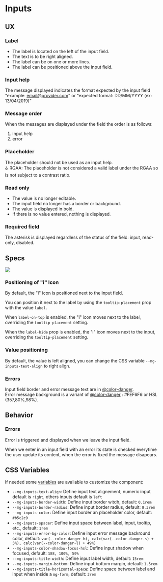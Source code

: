 
<Meta title="Molecules/Inputs/mg-input" />

# Inputs

## UX

### Label

- The label is located on the left of the input field.
- The text is to be right aligned.
- The label can be on one or more lines.
- The label can be positioned above the input field.

### Input help

The message displayed indicates the format expected by the input field "example: email@provider.com" or "expected format: DD/MM/YYYY (ex: 13/04/2019)"

### Message order

When the messages are displayed under the field the order is as follows:

1. input help
2. error

### Placeholder

The placeholder should not be used as an input help.  
♿ RGAA: The placeholder is not considered a valid label under the RGAA so is not subject to a contrast ratio.

### Read only

- The value is no longer editable.
- The input field no longer has a border or background.
- The value is displayed in bold.
- If there is no value entered, nothing is displayed.

### Required field

The asterisk is displayed regardless of the status of the field: input, read-only, disabled.

## Specs

![](./doc/img/mg-input-base.png)

### Positioning of "i" Icon

By default, the "i" icon is positioned next to the input field.

You can position it next to the label by using the `tooltip-placement` prop with the value `label`.

When `label-on-top` is enabled, the "i" icon moves next to the label, overriding the `tooltip-placement` setting.

When the `label-hide` prop is enabled, the "i" icon moves next to the input, overriding the `tooltip-placement` setting.

### Value positioning

By default, the value is left aligned, you can change the CSS variable `--mg-inputs-text-align` to right align.

### Errors

Input field border and error message text are in [@color-danger](./?path=/docs/style-colors--docs).  
Error message background is a variant of [@color-danger](./?path=/docs/style-colors--docs) : #FEF6F6 or HSL (357,80%,98%).

## Behavior

### Errors

Error is triggered and displayed when we leave the input field.

When we enter in an input field with an error its state is checked everytime the user update its content, when the error is fixed the message disapears.

## CSS Variables

If needed some [variables](./?path=/docs/css-variables--docs) are available to customize the component:

- `--mg-inputs-text-align`: Define input text alignement, numeric input default is `right`, others inputs default is `left`
- `--mg-inputs-border-width`: Define input border witdh, default: `0.1rem`
- `--mg-inputs-border-radius`: Define input border radius, default: `0.3rem`
- `--mg-inputs-color`: Define input border an placeholder color, default: `#b5c2c9`
- `--mg-inputs-spacer`: Define input space between label, input, tooltip, etc., default: `1rem`
- `--mg-inputs-error-bg-color`: Define input error message backround color, default: `var(--color-danger-h), calc(var(--color-danger-s) + 5%), calc(var(--color-danger-l) + 49%)`
- `--mg-inputs-color-shadow-focus-hsl`: Define input shadow when focused, default: `188, 100%, 50%`
- `--mg-inputs-title-width`: Define input label width, default: `15rem`
- `--mg-inputs-margin-bottom`: Define input bottom margin, default: `1.5rem`
- `--mg-inputs-title-horizontal-space`: Define space between label and input when inside a `mg-form`, default: `3rem`
